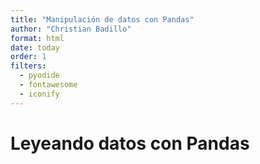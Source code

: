 ```yaml
---
title: "Manipulación de datos con Pandas"
author: "Christian Badillo"
format: html
date: today
order: 1
filters:
  - pyodide
  - fontawesome
  - iconify
---
```


# Leyeando datos con Pandas